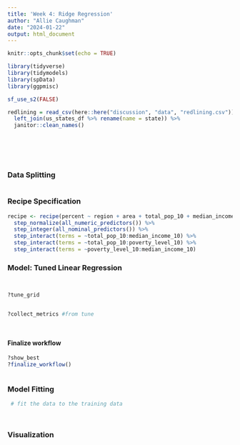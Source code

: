 ```yaml
---
title: 'Week 4: Ridge Regression'
author: "Allie Caughman"
date: "2024-01-22"
output: html_document
---
```


```r
knitr::opts_chunk$set(echo = TRUE)

library(tidyverse)
library(tidymodels)
library(spData)
library(ggpmisc)

sf_use_s2(FALSE)
```

```r
redlining = read_csv(here::here("discussion", "data", "redlining.csv")) %>% 
  left_join(us_states_df %>% rename(name = state)) %>% 
  janitor::clean_names()
```

```r

```

```r

```

```r

```

```r

```

```r

```

### Data Splitting

```r

```

### Recipe Specification

```r
recipe <- recipe(percent ~ region + area + total_pop_10 + median_income_10 + poverty_level_10, data = train) %>%
  step_normalize(all_numeric_predictors()) %>% 
  step_integer(all_nominal_predictors()) %>% 
  step_interact(terms = ~total_pop_10:median_income_10) %>% 
  step_interact(terms = ~total_pop_10:poverty_level_10) %>% 
  step_interact(terms = ~poverty_level_10:median_income_10) 
```

### Model: Tuned Linear Regression

```r

```

```r

```

```r
?tune_grid
```

```r

```

```r
?collect_metrics #from tune
```

```r

```

```r

```

#### Finalize workflow

```r
?show_best
?finalize_workflow()
```

```r

```

### Model Fitting

```r
 # fit the data to the training data
```

```r

```

```r

```

### Visualization

```r

```


